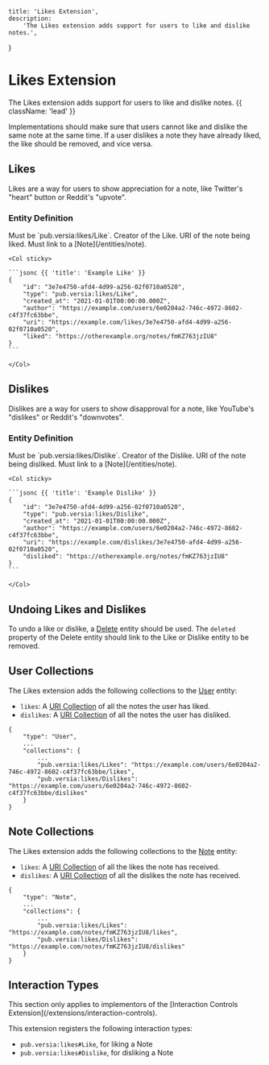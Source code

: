     title: 'Likes Extension',
    description:
        'The Likes extension adds support for users to like and dislike notes.',
}

# Likes Extension

The Likes extension adds support for users to like and dislike notes. {{ className: 'lead' }}

Implementations should make sure that users cannot like and dislike the same note at the same time. If a user dislikes a note they have already liked, the like should be removed, and vice versa.

## Likes

Likes are a way for users to show appreciation for a note, like Twitter's "heart" button or Reddit's "upvote".

### Entity Definition

<Row>
    <Col>
        <Properties>
            <Property name="type" type="string" required={true}>
                Must be `pub.versia:likes/Like`.
            </Property>
            <Property name="author" type="URI" required={true} typeLink="/types#uri">
                Creator of the Like.
            </Property>
            <Property name="liked" type="URI" required={true} typeLink="/types#uri">
                URI of the note being liked. Must link to a [Note](/entities/note).
            </Property>
        </Properties>
    </Col>

    <Col sticky>

    ```jsonc {{ 'title': 'Example Like' }}
    {
        "id": "3e7e4750-afd4-4d99-a256-02f0710a0520",
        "type": "pub.versia:likes/Like",
        "created_at": "2021-01-01T00:00:00.000Z",
        "author": "https://example.com/users/6e0204a2-746c-4972-8602-c4f37fc63bbe",
        "uri": "https://example.com/likes/3e7e4750-afd4-4d99-a256-02f0710a0520",
        "liked": "https://otherexample.org/notes/fmKZ763jzIU8"
    }
    ```

    </Col>
</Row>

## Dislikes

Dislikes are a way for users to show disapproval for a note, like YouTube's "dislikes" or Reddit's "downvotes".

### Entity Definition

<Row>
    <Col>
        <Properties>
            <Property name="type" type="string" required={true}>
                Must be `pub.versia:likes/Dislike`.
            </Property>
            <Property name="author" type="URI" required={true} typeLink="/types#uri">
                Creator of the Dislike.
            </Property>
            <Property name="disliked" type="URI" required={true} typeLink="/types#uri">
                URI of the note being disliked. Must link to a [Note](/entities/note).
            </Property>
        </Properties>
    </Col>

    <Col sticky>

    ```jsonc {{ 'title': 'Example Dislike' }}
    {
        "id": "3e7e4750-afd4-4d99-a256-02f0710a0520",
        "type": "pub.versia:likes/Dislike",
        "created_at": "2021-01-01T00:00:00.000Z",
        "author": "https://example.com/users/6e0204a2-746c-4972-8602-c4f37fc63bbe",
        "uri": "https://example.com/dislikes/3e7e4750-afd4-4d99-a256-02f0710a0520",
        "disliked": "https://otherexample.org/notes/fmKZ763jzIU8"
    }
    ```

    </Col>
</Row>

## Undoing Likes and Dislikes

To undo a like or dislike, a [Delete](/entities/delete) entity should be used. The `deleted` property of the Delete entity should link to the Like or Dislike entity to be removed.

## User Collections

The Likes extension adds the following collections to the [User](/entities/user) entity:

- `likes`: A [URI Collection](/structures/collection#uri-collection) of all the notes the user has liked.
- `dislikes`: A [URI Collection](/structures/collection#uri-collection) of all the notes the user has disliked.

```jsonc
{
    "type": "User",
    ...
    "collections": {
        ...
        "pub.versia:likes/Likes": "https://example.com/users/6e0204a2-746c-4972-8602-c4f37fc63bbe/likes",
        "pub.versia:likes/Dislikes": "https://example.com/users/6e0204a2-746c-4972-8602-c4f37fc63bbe/dislikes"
    }
}
```

## Note Collections

The Likes extension adds the following collections to the [Note](/entities/note) entity:

- `likes`: A [URI Collection](/structures/collection#uri-collection) of all the likes the note has received.
- `dislikes`: A [URI Collection](/structures/collection#uri-collection) of all the dislikes the note has received.

```jsonc
{
    "type": "Note",
    ...
    "collections": {
        ...
        "pub.versia:likes/Likes": "https://example.com/notes/fmKZ763jzIU8/likes",
        "pub.versia:likes/Dislikes": "https://example.com/notes/fmKZ763jzIU8/dislikes"
    }
}
```

## Interaction Types

<Note>
    This section only applies to implementors of the [Interaction Controls Extension](/extensions/interaction-controls).
</Note>

This extension registers the following interaction types:
- `pub.versia:likes#Like`, for liking a Note
- `pub.versia:likes#Dislike`, for disliking a Note
